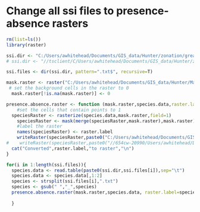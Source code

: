 Change all ssi files to presence-absence rasters
========================================================

```r
rm(list=ls())
library(raster)

ssi.dir <- "C:/Users/awhitehead/Documents/GIS_data/Hunter/zonation/greater hunter/ssi_files/" 
# ssi.dir <- "//tsclient/C/Users/awhitehead/Documents/GIS_data/Hunter/zonation/greater hunter/ssi_files/" 

ssi.files <- dir(ssi.dir, pattern=".txt$", recursive=T)

mask.raster <- raster("C:/Users/awhitehead/Documents/GIS_data/Hunter/Maxent_files/ghm_environmental_data/standardised_rasters/vegetation.asc")
 # set the background cells in the raster to 0
  mask.raster[!is.na(mask.raster)] <- 0

presence.absence.raster <- function (mask.raster,species.data,raster.label="") {
    #set the cells that contain points to 1
  speciesRaster <- rasterize(species.data,mask.raster,field=1)
    speciesRaster <- mask(merge(speciesRaster,mask.raster),mask.raster)
    #label the raster
    names(speciesRaster) <- raster.label
    writeRaster(speciesRaster,paste0("C:/Users/awhitehead/Documents/GIS_data/Hunter/zonation/greater hunter/",raster.label,".tif"), format="GTiff",overwrite=T)
#    writeRaster(speciesRaster,paste0("//654cw-20990/Users/awhitehead/Documents/RSP/data/zonation/greater hunter/",raster.label,".tif"), format="GTiff",overwrite=T)
  cat("Converted",raster.label,"to raster","\n")
}

for(i in 1:length(ssi.files)){
  species.data <- read.table(paste0(ssi.dir,ssi.files[i]),sep="\t")
  species.data <- species.data[,1:2]
  species <- strsplit(ssi.files[i],".txt")
  species <- gsub(" ","_",species)
  presence.absence.raster(mask.raster,species.data, raster.label=species)
  
  }


```

